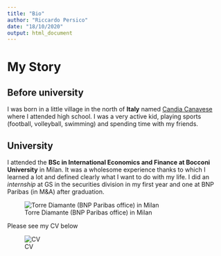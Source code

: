 ```yaml
---
title: "Bio"
author: "Riccardo Persico"
date: "18/10/2020"
output: html_document
---
```


# My Story
## Before university
I was born in a little village in the north of **Italy** named [Candia Canavese](www.google.com/maps/place/10010+Candia+Canavese,+Metropolitan+City+of+Turin,+Italy/@45.3248154,7.8654841,14z/data=!3m1!4b1!4m5!3m4!1s0x47887e21002c7b3f:0xd054499c85f1cf3e!8m2!3d45.3280918!4d7.8872502) where I attended high school. I was a very active kid, playing sports (football, volleyball, swimming) and spending time with my friends.  
  
## University
I attended the **BSc in International Economics and Finance at Bocconi University** in Milan. It was a wholesome experience thanks to which I learned a lot and defined clearly what I want to do with my life.
I did an *internship* at GS in the securities division in my first year and one at BNP Paribas (in M&A) after graduation.
  
![Torre Diamante (BNP Paribas office) in Milan](https://upload.wikimedia.org/wikipedia/commons/thumb/e/ea/Torre_Diamante_Milano.jpg/1200px-Torre_Diamante_Milano.jpg)

Please see my CV below
  
![CV](img/cv.jpg)

